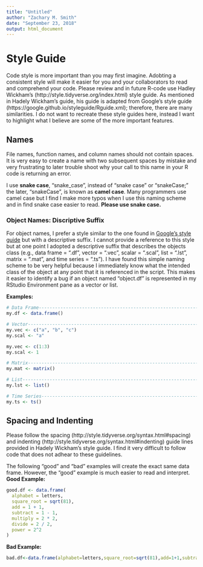 ```yaml
---
title: "Untitled"
author: "Zachary M. Smith"
date: "September 23, 2018"
output: html_document
---
```


# Style Guide

Code style is more important than you may first imagine. Adobting a consistent style will make it easier for you and your collaborators to read and comprehend your code. Please review and in future R-code use Hadley Wickham's (http://style.tidyverse.org/index.html) style guide. As mentioned in Hadely Wickham's guide, his guide is adapted from Google's style guide (https://google.github.io/styleguide/Rguide.xml); therefore, there are many similarities. I do not want to recreate these style guides here, instead I want to highlight what I believe are some of the more important features.

## Names

File names, function names, and column names should not contain spaces. It is very easy to create a name with two subsequent spaces by mistake and very frustrating to later trouble shoot why your call to this name in your R code is returning an error. 

I use __snake case__, "snake_case", instead of "snake case" or "snakeCase;" the later, "snakeCase", is known as __camel case__. Many programmers use camel case but I find I make more typos when I use this naming scheme and in find snake case easier to read. __Please use snake case.__

### Object Names: Discriptive Suffix

For object names, I prefer a style similar to the one found in [Google's style guide](https://google.github.io/styleguide/Rguide.xml) but with a descriptive suffix. I cannot provide a reference to this style but at one point I adopted a descriptive suffix that describes the objects class (e.g., data frame = ".df", vector = ".vec", scalar = ".scal", list = ".lst", matrix = ".mat", and time series = ".ts"). I have found this simple naming scheme to be very helpful because I immediately know what the intended class of the object at any point that it is referenced in the script. This makes it easier to identify a bug if an object named "object.df" is represented in my RStudio Environment pane as a vector or list.

__Examples:__
```r
# Data Frame-------------------------------------------------------------------
my.df <- data.frame()

# Vector-----------------------------------------------------------------------
my.vec <- c("a", "b", "c")
my.scal <- "a"

my.vec <- c(1:3)
my.scal <- 1

# Matrix-----------------------------------------------------------------------
my.mat <- matrix()

# List-------------------------------------------------------------------------
my.lst <- list()

# Time Series------------------------------------------------------------------
my.ts <- ts()
```

## Spacing and Indenting

Please follow the spacing (http://style.tidyverse.org/syntax.html#spacing) and indenting (http://style.tidyverse.org/syntax.html#indenting) guide lines provided in Hadely Wickham's style guide. I find it very difficult to follow code that does not adhear to these guidelines.

The following "good" and "bad" examples will create the exact same data frame. However, the "good" example is much easier to read and interpret.
__Good Example:__
```r
good.df <- data.frame(
  alphabet = letters,
  square_root = sqrt(81),
  add = 1 + 1,
  subtract = 1 - 1,
  multiply = 2 * 2,
  divide = 2 / 2,
  power = 2^2
)
```

__Bad Example:__
```r
bad.df<-data.frame(alphabet=letters,square_root=sqrt(81),add=1+1,subtract=1-1,multiply=2*2,divide=2/2,power=2^2)
```
